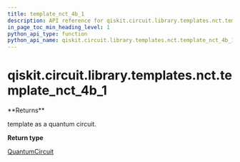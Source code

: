 ```yaml
---
title: template_nct_4b_1
description: API reference for qiskit.circuit.library.templates.nct.template_nct_4b_1
in_page_toc_min_heading_level: 1
python_api_type: function
python_api_name: qiskit.circuit.library.templates.nct.template_nct_4b_1
---
```


<span id="qiskit-circuit-library-templates-nct-template-nct-4b-1" />

# qiskit.circuit.library.templates.nct.template\_nct\_4b\_1

<Function id="qiskit.circuit.library.templates.nct.template_nct_4b_1" isDedicatedPage={true} github="https://github.com/qiskit/qiskit/tree/stable/0.21/qiskit/circuit/library/templates/nct/template_nct_4b_1.py" signature="template_nct_4b_1()">
  **Returns**

  template as a quantum circuit.

  **Return type**

  [QuantumCircuit](qiskit.circuit.QuantumCircuit "qiskit.circuit.QuantumCircuit")
</Function>


